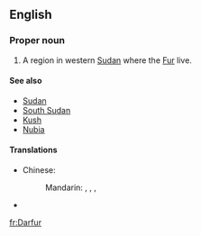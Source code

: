 ==English==
{{wikipedia}}

===Proper noun===
{{en-proper noun}}

# A region in western [[Sudan]] where the [[Fur]] live.

====See also====
* [[Sudan]]
* [[South Sudan]]
* [[Kush]]
* [[Nubia]]

====Translations====
{{trans-top|region in western Sudan where the Fur live}}
* Chinese: 
*: Mandarin: {{t|cmn|達爾富爾|sc=Hani}}, {{t|cmn|达尔富尔|tr=Dá'ěrfù'ěr|sc=Hani}}, {{t|cmn|達佛|sc=Hani}}, {{t|cmn|达佛|tr=Dáfó|sc=Hani}}
{{trans-mid}}
* {{trreq|Finnish}}
{{trans-bottom}}

[[fr:Darfur]]